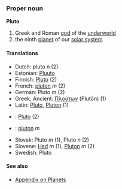 === Proper noun ===
'''Pluto'''

# Greek and Roman [[god]] of the [[underworld]]
# the ninth [[planet]] of our [[solar system]]

==== Translations ====
*Dutch: pluto ''n'' (2)
*Estonian: [[Pluuto]]
*Finnish: [[Pluto]] (2)
*French: [[pluton]] ''m'' (2)
*German: Pluto ''m'' (2)
*Greek, Ancient: [[Πλούτων]] (Plutōn) (1)
*Latin: [[Pluto]], [[Pluton]] (1)
*{{ms}}: [[Pluto]] (2)
*{{pl}}: [[pluton]] ''m''
*Slovak: Pluto ''m'' (1), Pluto ''n'' (2)
*Slovene: [[Had]] ''m'' (1), [[Pluton]] ''m'' (2)
*Swedish: Pluto

==== See also ====
*[[Wiktionary_Appendix:Planets|Appendix on Planets]]